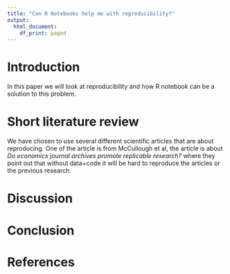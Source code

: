 ```yaml
---
title: "Can R Notebooks help me with reproducibility?"
output:
  html_document:
    df_print: paged
---
```


# Introduction

In this paper we will look at reproducibility and how R notebook can be a solution to this problem.

# Short literature review

We have chosen to use several different scientific articles that are about reproducing. One of the article is from McCullough et al, the article is about *Do economics journal archives promote replicable research?* where they point out that without data+code it will be hard to reproduce the articles or the previous research. 

# Discussion

# Conclusion

# References

